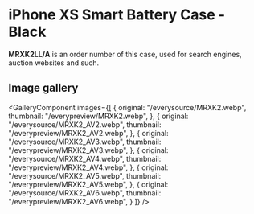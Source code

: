
# iPhone XS Smart Battery Case - Black

<Callout type='info' emoji='👉🏻'>**MRXK2LL/A** is an order number of this case, used for search engines, auction websites and such.</Callout>

## Image gallery

<GalleryComponent
    images={[
      {
        original: "/everysource/MRXK2.webp",
        thumbnail: "/everypreview/MRXK2.webp",
      },
      {
        original: "/everysource/MRXK2_AV2.webp",
        thumbnail: "/everypreview/MRXK2_AV2.webp",
      },
      {
        original: "/everysource/MRXK2_AV3.webp",
        thumbnail: "/everypreview/MRXK2_AV3.webp",
      },
      {
        original: "/everysource/MRXK2_AV4.webp",
        thumbnail: "/everypreview/MRXK2_AV4.webp",
      },
      {
        original: "/everysource/MRXK2_AV5.webp",
        thumbnail: "/everypreview/MRXK2_AV5.webp",
      },
      {
        original: "/everysource/MRXK2_AV6.webp",
        thumbnail: "/everypreview/MRXK2_AV6.webp",
      }
    ]}
  />
